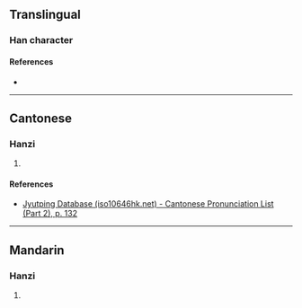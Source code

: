 {{character info}}
==Translingual==

===Han character===
{{Han char|rn=75|rad=木|as=11|sn=15|four=44958|canj=DTHJ|ids=⿰木莑}}

====References====
* {{Han ref|kx=0551.100|dkj=15463|hdz=21275.020|uh=6A25|ud=27173|bh=E5E9|bd=58857}}

----

==Cantonese==

===Hanzi===
{{yue-hanzi|jyut=[[pung4]]|y=pung4}}

# {{rfdef|yue|sort=木11}}

====References====
* [http://www.iso10646hk.net/jp/document/download.jsp Jyutping Database (iso10646hk.net) - Cantonese Pronunciation List (Part 2), p. 132]

----

==Mandarin==

===Hanzi===
{{cmn-hanzi|pin=[[péng]] ([[peng2]])|wg=p'eng<sup>2</sup>}}

# {{rfdef|cmn|sort=木11}}